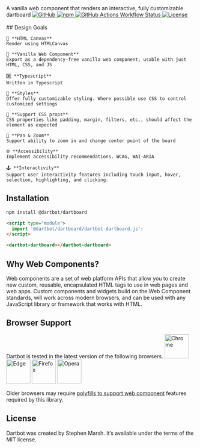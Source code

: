 
<Meta title="Introduction" name="ToC" />
<Title>Introduction</Title>
<Subtitle>A vanilla web component that renders an interactive, fully customizable dartboard</Subtitle>

<a href="https://github.com/dartbotapp/dartboard" rel="noopener noreferrer" target="_blank">
  <img src="https://img.shields.io/badge/GitHub-Code-232323.svg?style=flat&amp;logo=github&amp;logoColor=white" alt="GitHub" />
</a>
<a href="https://www.npmjs.com/package/@dartbot/dartboard" rel="noopener noreferrer" target="_blank">
  <img src="https://img.shields.io/npm/dw/@dartbot/dartboard?label=npm&amp;style=flat" alt="npm" />
</a>
<a href="https://github.com/dartbotapp/dartboard/actions/workflows/publish.yml" rel="noopener noreferrer" target="_blank">
  <img src="https://img.shields.io/github/actions/workflow/status/dartbotapp/dartboard/publish.yml" alt="GitHub Actions Workflow Status" />
</a>
<a href="https://github.com/dartbotapp/dartboard/blob/main/LICENSE" rel="noopener noreferrer" target="_blank">
  <img src="https://img.shields.io/badge/license-MIT-232323.svg?style=flat" alt="License" />
</a>


<style>
{`
  #intro-goals {
    display: flex;
    flex-direction: row;

    & > div {
      flex-basis: 0;
      flex-grow: 1;
    }
  }
`}
</style>

<div id="intro-goals">
  <div style={{ 'paddingRight': '4em '}}>
    <br />
    ## Design Goals

    🎨 **HTML Canvas**
    Render using HTMLCanvas

    🍦 **Vanilla Web Component**
    Export as a dependency-free vanilla web component, usable with just HTML, CSS, and JS

    #️⃣ **Typescript**
    Written in Typescript

    🌈 **Styles**
    Offer fully customizable styling. Where possible use CSS to control customized settings

    🧾 **Support CSS props**
    CSS properties like padding, margin, filters, etc., should affect the element as expected

    🔎 **Pan & Zoom**
    Support ability to zoom in and change center point of the board

    🌐 **Accessibility**
    Implement accessibility recommendations. WCAG, WAI-ARIA

    🕹️ **Interactivity**
    Support user interactivity features including touch input, hover, selection, highlighting, and clicking.
  </div>
  <div>
    <dartbot-dartboard></dartbot-dartboard>
  </div>
</div>

## Installation
```bash
npm install @dartbot/dartboard
```
```html
<script type="module">
  import '@dartbot/dartboard/dartbot-dartboard.js';
</script>

<dartbot-dartboard></dartbot-dartboard>
```

## Why Web Components?
Web components are a set of web platform APIs that allow you to create new custom, reusable,
encapsulated HTML tags to use in web pages and web apps. Custom components and widgets build
on the Web Component standards, will work across modern browsers, and can be used with any
JavaScript library or framework that works with HTML.

## Browser Support
Dartbot is tested in the latest version of the following browsers.
<img src="./chrome.png" alt="Chrome" title="Chrome" width="64" height="64" />
<img src="./edge.png" alt="Edge" title="Edge" width="64" height="64" />
<img src="./firefox.png" alt="Firefox" title="Firefox" width="64" height="64" />
<img src="./opera.png" alt="Opera" title="Opera" width="64" height="64" />

Older browsers may require [polyfills to support web component](https://github.com/webcomponents/polyfills) features required by this library.

## License
Dartbot was created by Stephen Marsh. It’s available under the terms of the MIT license.